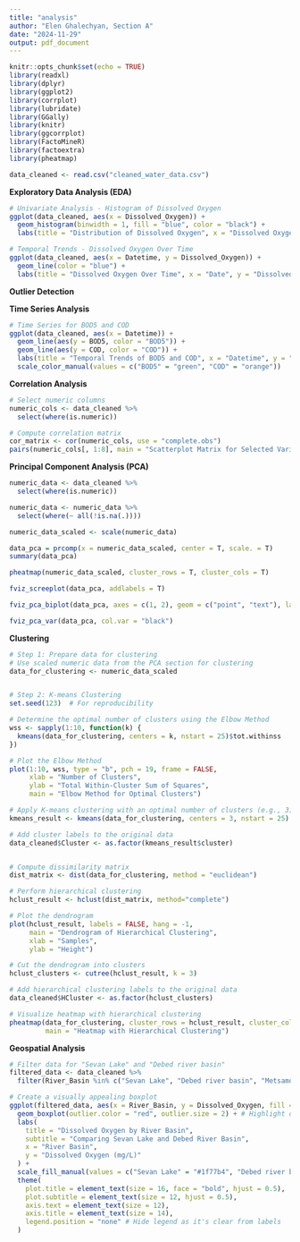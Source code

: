 ```yaml
---
title: "analysis"
author: "Elen Ghalechyan, Section A"
date: "2024-11-29"
output: pdf_document
---
```


```r
knitr::opts_chunk$set(echo = TRUE)
library(readxl)
library(dplyr)
library(ggplot2)
library(corrplot)
library(lubridate)
library(GGally)
library(knitr)
library(ggcorrplot)
library(FactoMineR)
library(factoextra)
library(pheatmap)
```

```r
data_cleaned <- read.csv("cleaned_water_data.csv")
```


**Exploratory Data Analysis (EDA)**

```r
# Univariate Analysis - Histogram of Dissolved Oxygen
ggplot(data_cleaned, aes(x = Dissolved_Oxygen)) +
  geom_histogram(binwidth = 1, fill = "blue", color = "black") +
  labs(title = "Distribution of Dissolved Oxygen", x = "Dissolved Oxygen (mg/L)", y = "Frequency")
```
```r
# Temporal Trends - Dissolved Oxygen Over Time
ggplot(data_cleaned, aes(x = Datetime, y = Dissolved_Oxygen)) +
  geom_line(color = "blue") +
  labs(title = "Dissolved Oxygen Over Time", x = "Date", y = "Dissolved Oxygen (mg/L)")
```


**Outlier Detection**

**Time Series Analysis**

```r
# Time Series for BOD5 and COD
ggplot(data_cleaned, aes(x = Datetime)) +
  geom_line(aes(y = BOD5, color = "BOD5")) +
  geom_line(aes(y = COD, color = "COD")) +
  labs(title = "Temporal Trends of BOD5 and COD", x = "Datetime", y = "Concentration (mg/L)") +
  scale_color_manual(values = c("BOD5" = "green", "COD" = "orange"))
```

**Correlation Analysis**

```r
# Select numeric columns
numeric_cols <- data_cleaned %>%
  select(where(is.numeric))

# Compute correlation matrix
cor_matrix <- cor(numeric_cols, use = "complete.obs")
pairs(numeric_cols[, 1:8], main = "Scatterplot Matrix for Selected Variables")
```

**Principal Component Analysis (PCA)**

```r
numeric_data <- data_cleaned %>%
  select(where(is.numeric))
```

```r
numeric_data <- numeric_data %>%
  select(where(~ all(!is.na(.)))) 
```

```r
numeric_data_scaled <- scale(numeric_data)
```

```r
data_pca = prcomp(x = numeric_data_scaled, center = T, scale. = T)
summary(data_pca)
```

```r
pheatmap(numeric_data_scaled, cluster_rows = T, cluster_cols = T)
```

```r
fviz_screeplot(data_pca, addlabels = T)
```

```r
fviz_pca_biplot(data_pca, axes = c(1, 2), geom = c("point", "text"), label = "var")
```


```r
fviz_pca_var(data_pca, col.var = "black") 
```

**Clustering**

```r
# Step 1: Prepare data for clustering
# Use scaled numeric data from the PCA section for clustering
data_for_clustering <- numeric_data_scaled


# Step 2: K-means Clustering
set.seed(123)  # For reproducibility

# Determine the optimal number of clusters using the Elbow Method
wss <- sapply(1:10, function(k) {
  kmeans(data_for_clustering, centers = k, nstart = 25)$tot.withinss
})

# Plot the Elbow Method
plot(1:10, wss, type = "b", pch = 19, frame = FALSE,
     xlab = "Number of Clusters",
     ylab = "Total Within-Cluster Sum of Squares",
     main = "Elbow Method for Optimal Clusters")

# Apply K-means clustering with an optimal number of clusters (e.g., 3)
kmeans_result <- kmeans(data_for_clustering, centers = 3, nstart = 25)

# Add cluster labels to the original data
data_cleaned$Cluster <- as.factor(kmeans_result$cluster)



```
```r
# Compute dissimilarity matrix
dist_matrix <- dist(data_for_clustering, method = "euclidean")

# Perform hierarchical clustering
hclust_result <- hclust(dist_matrix, method="complete")

# Plot the dendrogram
plot(hclust_result, labels = FALSE, hang = -1,
     main = "Dendrogram of Hierarchical Clustering",
     xlab = "Samples",
     ylab = "Height")

# Cut the dendrogram into clusters
hclust_clusters <- cutree(hclust_result, k = 3)

# Add hierarchical clustering labels to the original data
data_cleaned$HCluster <- as.factor(hclust_clusters)

# Visualize heatmap with hierarchical clustering
pheatmap(data_for_clustering, cluster_rows = hclust_result, cluster_cols = FALSE,
         main = "Heatmap with Hierarchical Clustering")
```




**Geospatial Analysis**


```r
# Filter data for "Sevan Lake" and "Debed river basin"
filtered_data <- data_cleaned %>%
  filter(River_Basin %in% c("Sevan Lake", "Debed river basin", "Metsamor river basin"))

# Create a visually appealing boxplot
ggplot(filtered_data, aes(x = River_Basin, y = Dissolved_Oxygen, fill = River_Basin)) +
  geom_boxplot(outlier.color = "red", outlier.size = 2) + # Highlight outliers
  labs(
    title = "Dissolved Oxygen by River Basin",
    subtitle = "Comparing Sevan Lake and Debed River Basin",
    x = "River Basin",
    y = "Dissolved Oxygen (mg/L)"
  ) +
  scale_fill_manual(values = c("Sevan Lake" = "#1f77b4", "Debed river basin" = "#ff7f0e", "Metsamor river basin"='green')) + # Custom colors
  theme(
    plot.title = element_text(size = 16, face = "bold", hjust = 0.5),
    plot.subtitle = element_text(size = 12, hjust = 0.5),
    axis.text = element_text(size = 12),
    axis.title = element_text(size = 14),
    legend.position = "none" # Hide legend as it's clear from labels
  )


```


